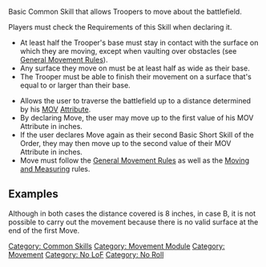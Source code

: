 {{n5-section-movement-module}}
{{n5-section-common-skills}}


Basic Common Skill that allows Troopers to move about the battlefield.

{{css_skillbox |blue| MOVE | BASIC SHORT SKILL}}
{{skill-label | Movement, No LoF, No Roll.}}
{{Requirements}}
Players must check the Requirements of this Skill when declaring it.
* At least half the Trooper's base must stay in contact with the surface on which they are moving, except when vaulting over obstacles (see [[General Movement Rules]]).
* Any surface they move on must be at least half as wide as their base.
* The Trooper must be able to finish their movement on a surface that's equal to or larger than their base.

{{Effects}}
* Allows the user to traverse the battlefield up to a distance determined by his [[MOV]] [[Attribute]].
* By declaring Move, the user may move up to the first value of his MOV Attribute in inches.
* If the user declares Move again as their second Basic Short Skill of the Order, they may then move up to the second value of their MOV Attribute in inches.
* Move must follow the [[General Movement Rules]] as well as the [[Moving and Measuring]] rules.
{{css_skillbox-end}}


== Examples ==
{{greybox-start | Moving over catwalks and through narrow passageways. }}
{{image | name=n5/eng-move-example-1.jpg | style=full }}

{{image | name=n5/eng-move-example-2.jpg | style=full }}

{{greybox-end}}


{{greybox-start | Order (Move + Move) on surfaces that are smaller than the base}}
{{image | name=n5/eng-move-example-3.jpg | style=full }}

Although in both cases the distance covered is 8 inches, in case B, it is not possible to carry out the movement because there is no valid surface at the end of the first Move.
{{greybox-end}}



{{n5-section-movement-module}}
{{n5-section-common-skills}}


<!-- Main categories. -->
[[Category: Common Skills]]
[[Category: Movement Module]]

<!-- Label and Trait categories. -->
[[Category: Movement]]
[[Category: No LoF]]
[[Category: No Roll]]